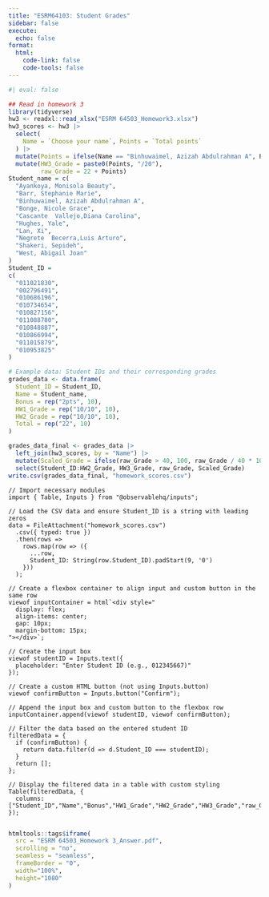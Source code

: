 ```yaml
---
title: "ESRM64103: Student Grades"
sidebar: false
execute: 
  echo: false
format: 
  html:
    code-link: false
    code-tools: false
---
```


```r
#| eval: false

## Read in homework 3
library(tidyverse)
hw3 <- readxl::read_xlsx("ESRM 64503_Homework3.xlsx")
hw3_scores <- hw3 |> 
  select(
    Name = `Choose your name`, Points = `Total points`
  ) |> 
  mutate(Points = ifelse(Name == "Binhuwaimel, Azizah Abdulrahman A", Points +1, Points)) |>  # Azizah add one more point
  mutate(HW3_Grade = paste0(Points, "/20"),
         raw_Grade = 22 + Points)
Student_name = c(
  "Ayankoya, Monisola Beauty",
  "Barr, Stephanie Marie",
  "Binhuwaimel, Azizah Abdulrahman A",
  "Bonge, Nicole Grace",
  "Cascante  Vallejo,Diana Carolina",
  "Hughes, Yale",
  "Lan, Xi",
  "Negrete  Becerra,Luis Arturo",
  "Shakeri, Sepideh",
  "West, Abigail Joan"
)
Student_ID = 
c(
  "011021830",
  "002796491",
  "010686196",
  "010734654",
  "010827156",
  "011088780",
  "010848887",
  "010866994",
  "011015879",
  "010953825"
)

# Example data: Student IDs and their corresponding grades
grades_data <- data.frame(
  Student_ID = Student_ID,
  Name = Student_name,
  Bonus = rep("2pts", 10),
  HW1_Grade = rep("10/10", 10),
  HW2_Grade = rep("10/10", 10),
  Total = rep("22", 10)
)

grades_data_final <- grades_data |> 
  left_join(hw3_scores, by = "Name") |> 
  mutate(Scaled_Grade = ifelse(raw_Grade > 40, 100, raw_Grade / 40 * 100)) |> 
  select(Student_ID:HW2_Grade, HW3_Grade, raw_Grade, Scaled_Grade)
write.csv(grades_data_final, "homework_scores.csv")
```

```ojs
// Import necessary modules
import { Table, Inputs } from "@observablehq/inputs";

// Load the CSV data and ensure Student_ID is a string with leading zeros
data = FileAttachment("homework_scores.csv")
  .csv({ typed: true })
  .then(rows =>
    rows.map(row => ({
      ...row,
      Student_ID: String(row.Student_ID).padStart(9, '0')
    }))
  );

// Create a flexbox container to align input and custom button in the same row
viewof inputContainer = html`<div style="
  display: flex;
  align-items: center;
  gap: 10px;
  margin-bottom: 15px;
"></div>`;

// Create the input box
viewof studentID = Inputs.text({
  placeholder: "Enter Student ID (e.g., 012345667)"
});

// Create a custom HTML button (not using Inputs.button)
viewof confirmButton = Inputs.button("Confirm");

// Append the input box and custom button to the flexbox row
inputContainer.append(viewof studentID, viewof confirmButton);

// Filter the data based on the entered student ID
filteredData = {
  if (confirmButton) {
    return data.filter(d => d.Student_ID === studentID);
  }
  return [];
};

// Display the filtered data in a table with custom styling
Table(filteredData, {
  columns: ["Student_ID","Name","Bonus","HW1_Grade","HW2_Grade","HW3_Grade","raw_Grade","Scaled_Grade"]
});


```

```r
htmltools::tags$iframe(
  src = "ESRM 64503_Homework 3_Answer.pdf", 
  scrolling = "no", 
  seamless = "seamless",
  frameBorder = "0",
  width="100%", 
  height="1080"
)
```

